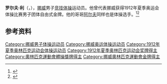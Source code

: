 {{NoteTA|G1=Sports}}
'''罗尔夫·利'''（{{lang-no|Rolf Lie}}，{{bd|1889年|5月20日|1959年|6月18日}}），[[挪威|挪威]]男子[[竞技体操|竞技体操]]运动员。他曾代表挪威获得1912年夏季奥运会体操比赛男子团体自由式金牌。他的哥哥[[阿尔夫·利|阿尔夫]]同样也是体操选手。<ref>{{Cite web|title=Rolf LIE|url=https://www.olympic.org/rolf-lie|accessdate=2021-03-30|work=International Olympic Committee|archive-date=2017-11-17|archive-url=https://web.archive.org/web/20171117012937/https://www.olympic.org/Rolf-Lie|dead-url=no}}</ref><ref>{{cite web|url=https://www.olympedia.org/athletes/30818|title=Rolf Lie|work=Olympedia|accessdate=2021-03-31|archive-date=2021-04-16|archive-url=https://web.archive.org/web/20210416175112/https://www.olympedia.org/athletes/30818|dead-url=no}}</ref>

== 参考资料 ==
{{reflist}}

{{Authority control}}
{{DEFAULTSORT:Lie, Rolf}}
[[Category:挪威男子体操运动员|Category:挪威男子体操运动员]]
[[Category:挪威奥运体操运动员|Category:挪威奥运体操运动员]]
[[Category:1912年夏季奥林匹克运动会体操运动员|Category:1912年夏季奥林匹克运动会体操运动员]]
[[Category:1912年夏季奥林匹克运动会奖牌得主|Category:1912年夏季奥林匹克运动会奖牌得主]]
[[Category:奧林匹克運動會體操獎牌得主|Category:奧林匹克運動會體操獎牌得主]]
[[Category:挪威奧林匹克運動會金牌得主|Category:挪威奧林匹克運動會金牌得主]]